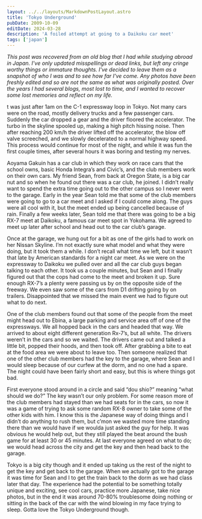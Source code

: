 ```yaml
---
layout: ../../layouts/MarkdownPostLayout.astro
title: 'Tokyo Underground'
pubDate: 2009-10-09
editDate: 2024-03-28
description: 'A foiled attempt at going to a Daikoku car meet'
tags: ['japan']
---
```



_This post was recovered from an old blog that I had while studying abroad in Japan. I've only updated misspellings or dead links, but left any cringe worthy things or immature thoughts. I've decided to leave them as a snapshot of who I was and to see how far I've come. Any photos have been freshly edited and so are not the same as what was originally posted. Over the years I had several blogs, most lost to time, and I wanted to recover some lost memories and reflect on my life._

<DropCap letter='I' />t was just after 1am on the C-1 expressway loop in Tokyo. Not many cars were
on the road, mostly delivery trucks and a few passenger cars. Suddenly the car dropped a gear and
the driver floored the accelerator. The turbo in the skyline spooled up, making a high pitch hissing
noise. Then after reaching 200 km/h the driver lifted off the accelerator, the blow off valve
screeched, and we slowly decelerated to a normal highway speed. This process would continue for most
of the night, and while it was fun the first couple times, after several hours it was boring and
testing my nerves.

Aoyama Gakuin has a car club in which they work on race cars that the school owns, basic Honda Integra’s and Civic’s, and the club members work on their own cars. My friend Sean, from back at Oregon State, is a big car nut and so when he found out there was a car club, he joined. I didn’t really want to spend the extra time going out to the other campus so I never went to the garage. Early in the year Sean told me that some of the club members were going to go to a car meet and I asked if I could come along. The guys were all cool with it, but the meet ended up being cancelled because of rain. Finally a few weeks later, Sean told me that there was going to be a big RX-7 meet at Daikoku, a famous car meet spot in Yokohama. We agreed to meet up later after school and head out to the car club’s garage.

Once at the garage, we hung out for a bit as one of the girls had to work on her Nissan Skyline. I’m not exactly sure what model and what they were doing, but it took them a while. I don’t recall what time we left, but it wasn’t that late by American standards for a night car meet. As we were on the expressway to Daikoku we pulled over and all the car club guys began talking to each other. It took us a couple minutes, but Sean and I finally figured out that the cops had come to the meet and broken it up. Sure enough RX-7’s a plenty were passing us by on the opposite side of the freeway. We even saw some of the cars from D1 drifting going by on trailers. Disappointed that we missed the main event we had to figure out what to do next.

One of the club members found out that some of the people from the meet might head out to Ebina, a large parking and service area off of one of the expressways. We all hopped back in the cars and headed that way. We arrived to about eight different generation Rx-7’s, but all white. The drivers weren’t in the cars and so we waited. The drivers came out and talked a little bit, popped their hoods, and then took off. After grabbing a bite to eat at the food area we were about to leave too. Then someone realized that one of the other club members had the key to the garage, where Sean and I would sleep because of our curfew at the dorm, and no one had a spare. The night could have been fairly short and easy, but this is where things got bad.

First everyone stood around in a circle and said “dou shio?” meaning “what should we do?” The key wasn’t our only problem. For some reason more of the club members had stayed than we had seats for in the cars, so now it was a game of trying to ask some random RX-8 owner to take some of the other kids with him. I know this is the Japanese way of doing things and I didn’t do anything to rush them, but c’mon we wasted more time standing there than we would have if we woulda just asked the guy for help. It was obvious he would help out, but they still played the beat around the bush game for at least 30 or 45 minutes. At last everyone agreed on what to do; we would head across the city and get the key and then head back to the garage.

Tokyo is a big city though and it ended up taking us the rest of the night to get the key and get back to the garage. When we actually got to the garage it was time for Sean and I to get the train back to the dorm as we had class later that day.
The experience had the potential to be something totally unique and exciting, see cool cars, practice more Japanese, take nice photos, but in the end it was around 70-80% troublesome doing nothing or sitting in the back of the car with the wind blowing in my face trying to sleep. Gotta love the Tokyo Underground though.
